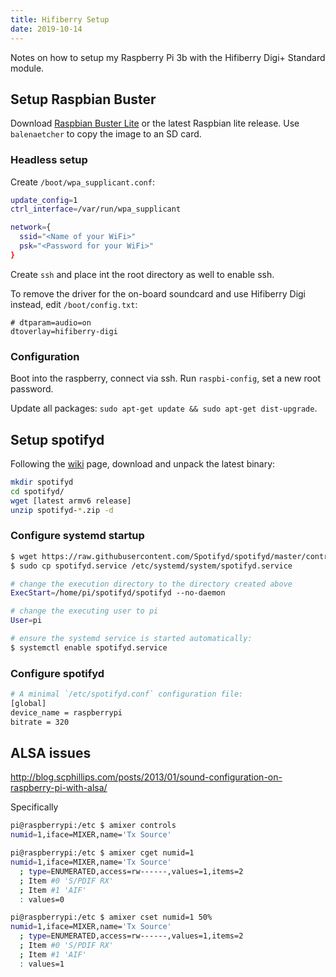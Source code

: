 ```yaml
---
title: Hifiberry Setup
date: 2019-10-14
---
```


Notes on how to setup my Raspberry Pi 3b with the Hifiberry Digi+ Standard
module.

## Setup Raspbian Buster

Download [Raspbian Buster Lite](https://www.raspberrypi.org/downloads/raspbian/) or the latest
Raspbian lite release. Use `balenaetcher` to copy the image to an SD card.

### Headless setup

Create `/boot/wpa_supplicant.conf`:

```sh
update_config=1
ctrl_interface=/var/run/wpa_supplicant

network={
  ssid="<Name of your WiFi>"
  psk="<Password for your WiFi>"
}
```

Create `ssh` and place int the root directory as well to enable ssh.

To remove the driver for the on-board soundcard and use Hifiberry Digi instead,
edit `/boot/config.txt`:

```
# dtparam=audio=on
dtoverlay=hifiberry-digi
```

### Configuration

Boot into the raspberry, connect via ssh. Run `raspbi-config`, set a new root password.

Update all packages: `sudo apt-get update && sudo apt-get dist-upgrade`.

## Setup spotifyd

Following the [wiki](https://github.com/Spotifyd/spotifyd/wiki/Installing-on-a-Raspberry-Pi)
page, download and unpack the latest binary:

```sh
mkdir spotifyd
cd spotifyd/
wget [latest armv6 release]
unzip spotifyd-*.zip -d
```

### Configure systemd startup

```sh
$ wget https://raw.githubusercontent.com/Spotifyd/spotifyd/master/contrib/spotifyd.service
$ sudo cp spotifyd.service /etc/systemd/system/spotifyd.service

# change the execution directory to the directory created above
ExecStart=/home/pi/spotifyd/spotifyd --no-daemon

# change the executing user to pi
User=pi

# ensure the systemd service is started automatically:
$ systemctl enable spotifyd.service
```

### Configure spotifyd

```sh
# A minimal `/etc/spotifyd.conf` configuration file:
[global]
device_name = raspberrypi
bitrate = 320
```

## ALSA issues

http://blog.scphillips.com/posts/2013/01/sound-configuration-on-raspberry-pi-with-alsa/

Specifically

```sh
pi@raspberrypi:/etc $ amixer controls
numid=1,iface=MIXER,name='Tx Source'

pi@raspberrypi:/etc $ amixer cget numid=1
numid=1,iface=MIXER,name='Tx Source'
  ; type=ENUMERATED,access=rw------,values=1,items=2
  ; Item #0 'S/PDIF RX'
  ; Item #1 'AIF'
  : values=0

pi@raspberrypi:/etc $ amixer cset numid=1 50%
numid=1,iface=MIXER,name='Tx Source'
  ; type=ENUMERATED,access=rw------,values=1,items=2
  ; Item #0 'S/PDIF RX'
  ; Item #1 'AIF'
  : values=1
```
